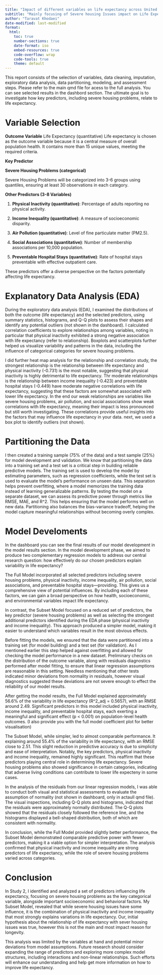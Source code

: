 ```yaml
---
title: "Impact of different variables on life expectancy across United States counties"
subtitle: "Mainly focusing of Severe housing Issues impact on Life Expectancy"
author: "Taravat Khodaei"
date-modified: last-modified
format: 
  html:
    toc: true
    number-sections: true
    date-format: iso
    embed-resources: true
    code-overflow: wrap
    code-tools: true
    theme: default
---
```


This report consists of the selection of variables, data cleaning, imputation, exploratory data analysis, data partitioning, modeling, and assessment steps. Please refer to the main qmd file for acess to the full analysis. You can see selected results in the dashbord section. 
The ultimate goal is to investigate how key predictors, including severe housing problems, relate to life expectancy.

# Variable Selection


**Outcome Variable**
Life Expectancy (quantitative)
Life expectancy is chosen as the outcome variable because it is a central measure of overall population health. It contains more than 15 unique values, meeting the required criteria.

**Key Predictor**

**Severe Housing Problems (categorical)**

Severe Housing Problems will be categorized into 3-6 groups using quantiles, ensuring at least 30 observations in each category.

**Other Predictors (3-8 Variables)**

1.  **Physical Inactivity (quantitative)**: Percentage of adults reporting no physical activity.

2.  **Income Inequality (quantitative)**: A measure of socioeconomic disparity.

3.  **Air Pollution (quantitative)**: Level of fine particulate matter (PM2.5).

4.  **Social Associations (quantitative)**: Number of membership associations per 10,000 population.

5.  **Preventable Hospital Stays (quantitative)**: Rate of hospital stays preventable with effective outpatient care.

These predictors offer a diverse perspective on the factors potentially affecting life expectancy.

# Explanatory Data Analysis (EDA)

During the exploratory data analysis (EDA), I examined the distributions of both the outcome (life expectancy) and the selected predictors, using summary statistics, histograms, and Q-Q plots to assess their shapes and identify any potential outliers (not shown in the dashboard). I calculated correlation coefficients to explore relationships among variables, noting in particular that physical inactivity exhibited a strong negative association with life expectancy (refer to relationship). Boxplots and scatterplots further helped us visualize variability and patterns in the data, including the influence of categorical categories for severe housing problems.

I did further heat map analysis for the relationship and correlation study, the strongest relationship is the relationship between life expectancy and physical inactivity (-0.731) is the most notable, suggesting that physical inactivity is highly detrimental to life expectancy. Thr moderate relationships is the relationship between income inequality (-0.423) and preventable hospital stays (-0.449) have moderate negative correlations with life expectancy, suggesting that these factors are somewhat associated with lower life expectancy. In the end our weak relationships are variables like severe housing problems, air pollution, and social associations show weak correlations with life expectancy, meaning their impact is less pronounced but still worth investigating. These correlations provide useful insights into the factors that may influence life expectancy in your data. next, we used a box plot to identify outliers (not shown).

# Partitioning the Data

I then created a training sample (75% of the data) and a test sample (25%) for model development and validation. 
We know that partitioning the data into a training set and a test set is a critical step in building reliable predictive models. The training set is used to develop the model by estimating parameters, such as regression coefficients, while the test set is used to evaluate the model's performance on unseen data. This separation helps prevent overfitting, where a model memorizes the training data instead of learning generalizable patterns. By testing the model on a separate dataset, we can assess its predictive power through metrics like RMSE, MAE, and R^2. This helps ensuring that the model performs well on new data. Partitioning also balances the bias-variance tradeoff, helping the model capture meaningful relationships without becoming overly complex.

# Model Develoments
In the dashboard you can see the final results of our model development in the model results section. 
In the model development phase, we aimed to produce two complementary regression models to address our central research question: how effectively do our chosen predictors explain variability in life expectancy? 

The Full Model incorporated all selected predictors including severe housing problems, physical inactivity, income inequality, air pollution, social associations, and preventable hospital stays—providing. This gives us a comprehensive view of potential influences. By including each of these factors, we can gain a broad perspective on how health, socioeconomic, and environmental variables impact life expectancy.

In contrast, the Subset Model focused on a reduced set of predictors, the key predictor (severe housing problems) as well as selecting  the strongest additional predictors identified during the EDA phase (physical inactivity and income inequality). This approach produced a simpler model, making it easier to understand which variables result in the most obvious effects.

Before fitting the models, we ensured that the data were partitioned into a training set (for model building) and a test set (for validation). As I mentioned earlier this  step helped against overfitting and allowed for checking the model performance in a new dataset. Preliminary checks on the distribution of the outcome variable, along with residuals diagnostics performed after model fitting, to ensure that linear regression assumptions are reasonable in this setting. Needless mentioning that other tests indicated minor deviations from normality in residuals, however visual diagnostics suggested these deviations are not severe enough to effect the reliability of our model results.

After getting the model results, the Full Model explained approximately 56.6% of the variability in life expectancy (R^2_adj = 0.5657), with an RMSE around 2.49. Significant predictors in this model included physical inactivity, income inequality, and preventable hospital stays, each exerting a meaningful and significant effect (p < 0.001) on population-level health outcomes. (I also provide you with the full model coefficient plot for better visualisation)

The Subset Model, while simpler, led to almost comparable performance. It explaining around 55.4% of the variability in life expectancy, with an RMSE close to 2.51. This slight reduction in predictive accuracy is due to simplicity and ease of interpretation. Notably, the key predictors, physical inactivity and income inequality, remained highly significant. This reaffirm that these predictors playing central role in determining life expectancy. Severe housing problems also showed significance in certain categories, indicating that adverse living conditions can contribute to lower life expecteny in some cases.

In the analysis of the residuals from our linear regression models, I was able to conduct both visual and statistical assessments to evaluate the assumption of normality (not shown in dashboard, only in actaull qmd file). The visual inspections, including Q-Q plots and histograms, indicated that the residuals were approximately normally distributed. The Q-Q plots showed that the residuals closely followed the reference line, and the histograms displayed a bell-shaped distribution, both of which are consistent with normality.

In conclusion, while the Full Model provided slightly better performance, the Subset Model demonstrated comparable predictive power with fewer predictors, making it a viable option for simpler interpretation. The analysis confirmed that physical inactivity and income inequality are strong predictors of life expectancy, while the role of severe housing problems varied across categories. 


# Conclusion

In Study 2, I identified and analyzed a set of predictors influencing life expectancy, focusing on severe housing problems as the key categorical variable, alongside important socioeconomic and behavioral factors. My Subset Model, revealed that while severe housing issues have some influence, it is the combination of physical inactivity and income inequality that most strongly explains variations in life expectancy. Our, initial hypothesis about the relationship of life expectancy with sever housing issues was true, however this is not the main and most impact reason for longevity.

This analysis was limited by the variables at hand and potential minor deviations from model assumptions. Future research should consider expanding the range of predictors and exploring more complex model structures, including interactions and non-linear relationships. Such efforts will enhance our understanding and help get more information on how to improve life expectancy.

